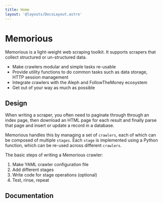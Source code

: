 ```yaml
---
title: Home
layout: '@layouts/DocsLayout.astro'
---
```


# Memorious

<p class="lead">Memorious is a light-weight web scraping toolkit. It supports scrapers that collect structured or un-structured data.</p>

* Make crawlers modular and simple tasks re-usable
* Provide utility functions to do common tasks such as data storage, HTTP session management
* Integrate crawlers with the Aleph and FollowTheMoney ecosystem
* Get out of your way as much as possible

## Design


When writing a scraper, you often need to paginate through through an index page, then download an HTML page for each result and finally parse that page and insert or update a record in a database.

Memorious handles this by managing a set of ``crawlers``, each of which  can be composed of multiple ``stages``. Each ``stage`` is implemented using a Python function, which can be re-used across different ``crawlers``.

The basic steps of writing a Memorious crawler:

1. Make YAML crawler configuration file
2. Add different stages
3. Write code for stage operations (optional)
4. Test, rinse, repeat

## Documentation

<LinkCard
  page="/installation"
  text="Install Memorious and run your own crawlers."
/>

<LinkCard
  page="/cli"
  text="Reference for the command-line tool to run and monitor crawlers."
/>

<LinkCard
  page="/reference"
  text="Build your own crawler using YAML configuration."
/>

<LinkCard
  page="/development"
  text="Links to our Git repository and licensing information."
/>
